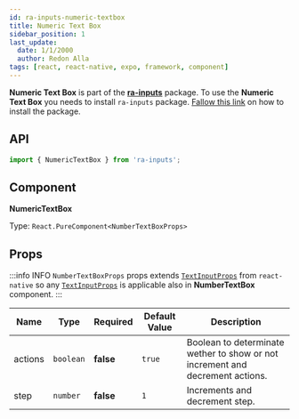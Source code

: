 ```yaml
---
id: ra-inputs-numeric-textbox
title: Numeric Text Box
sidebar_position: 1
last_update:
  date: 1/1/2000
  author: Redon Alla
tags: [react, react-native, expo, framework, component]
---
```


**Numeric Text Box** is part of the [**ra-inputs**](./) package.
To use the **Numeric Text Box** you needs to install `ra-inputs` package.
[Fallow this link](./#installation) on how to install the package.

## API

```jsx
import { NumericTextBox } from 'ra-inputs';
```

## Component

**NumericTextBox**

Type: `React.PureComponent<NumberTextBoxProps>`

## Props

:::info INFO
`NumberTextBoxProps` props extends [`TextInputProps`](/docs/components/inputs/text-box#props) from `react-native`
so any [`TextInputProps`](/docs/components/inputs/text-box#props) is applicable also in **NumberTextBox** component.
:::

|  Name   | Type | Required | Default Value | Description |
| -- | -- | -- | -- | -- |
| actions | `boolean` | **false** | `true` | Boolean to determinate wether to show or not increment and decrement actions. |
| step | `number` | **false** | `1 ` | Increments and decrement step. |


<DocCardList />